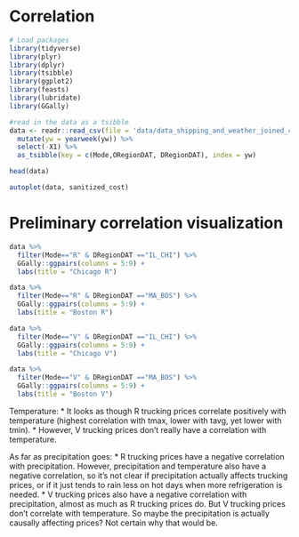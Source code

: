 # Correlation

```r
# Load packages
library(tidyverse)
library(plyr)
library(dplyr)
library(tsibble)
library(ggplot2)
library(feasts)
library(lubridate)
library(GGally)
```


```r
#read in the data as a tsibble
data <- readr::read_csv(file = 'data/data_shipping_and_weather_joined_cleaned.csv') %>%
  mutate(yw = yearweek(yw)) %>%
  select(-X1) %>%
  as_tsibble(key = c(Mode,ORegionDAT, DRegionDAT), index = yw) 

head(data)

autoplot(data, sanitized_cost)
```
# Preliminary correlation visualization

```r
data %>%
  filter(Mode=="R" & DRegionDAT =="IL_CHI") %>%
  GGally::ggpairs(columns = 5:9) +
  labs(title = "Chicago R")

data %>%
  filter(Mode=="R" & DRegionDAT =="MA_BOS") %>%
  GGally::ggpairs(columns = 5:9) +
  labs(title = "Boston R")

data %>%
  filter(Mode=="V" & DRegionDAT =="IL_CHI") %>%
  GGally::ggpairs(columns = 5:9) +
  labs(title = "Chicago V")

data %>%
  filter(Mode=="V" & DRegionDAT =="MA_BOS") %>%
  GGally::ggpairs(columns = 5:9) +
  labs(title = "Boston V")
```

Temperature:
* It looks as though R trucking prices correlate positively with temperature (highest correlation with tmax, lower with tavg, yet lower with tmin).
* However, V trucking prices don't really have a correlation with temperature. 


As far as precipitation goes: 
* R trucking prices have a negative correlation with precipitation. However, precipitation and temperature also have a negative correlation, so it's not clear if precipitation actually affects trucking prices, or if it just tends to rain less on hot days when more refrigeration is needed. 
* V trucking prices also have a negative correlation with precipitation, almost as much as R trucking prices do. But V trucking prices don't correlate with temperature. So maybe the precipitation is actually causally affecting prices? Not certain why that would be.



